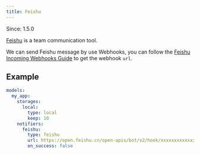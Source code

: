 ```yaml
---
title: Feishu
---
```


<Note>Since: 1.5.0</Note>

[Feishu](https://www.feishu.cn) is a team communication tool.

We can send Feishu message by use Webhooks, you can follow the
[Feishu Incoming Webhooks Guide](https://open.feishu.cn/document/ukTMukTMukTM/ucTM5YjL3ETO24yNxkjN) to get the webhook `url`.

## Example

```yml
models:
  my_app:
    storages:
      local:
        type: local
        keep: 10
    notifiers:
      feishu:
        type: feishu
        url: https://open.feishu.cn/open-apis/bot/v2/hook/xxxxxxxxxxxxxxxxx
        on_success: false
```
